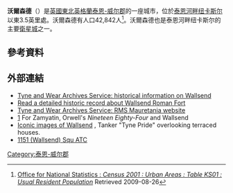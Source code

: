 {{noteTA|G1=UK Places}}
'''沃爾森德'''（{{lang-en|Wallsend}}）是[[英國|英國]][[東北英格蘭|東北英格蘭]][[泰恩-威尔郡|泰恩-威尔郡]]的一座城市，位於[[泰恩河畔纽卡斯尔|泰恩河畔纽卡斯尔]]以東3.5英里處。沃爾森德有人口42,842人<ref>[http://www.statistics.gov.uk/statbase/Expodata/Spreadsheets/D8271.xls Office for National Statistics : ''Census 2001 : Urban Areas : Table KS01 : Usual Resident Population''] {{Webarchive|url=http://webarchive.nationalarchives.gov.uk/20040723231324/http://www.statistics.gov.uk/StatBase/Expodata/Spreadsheets/D8271.xls |date=2004-07-23 }} Retrieved 2009-08-26</ref>。沃爾森德也是泰恩河畔纽卡斯尔的主要[[衛星城|衛星城]]之一。

==參考資料==
{{reflist}}
==外部連結==
{{Commonscat|Wallsend|沃爾森德}}
* [http://www.tyneandweararchives.org.uk Tyne and Wear Archives Service: historical information on Wallsend] {{Wayback|url=http://www.tyneandweararchives.org.uk/ |date=20070405111556 }}
*[http://www.pastscape.org.uk/hob.aspx?hob_id=26535 Read a detailed historic record about Wallsend Roman Fort] {{Wayback|url=http://www.pastscape.org.uk/hob.aspx?hob_id=26535 |date=20120929121343 }}
* [http://www.tyneandweararchives.org.uk/mauretania Tyne and Wear Archives Service: RMS Mauretania website] {{Wayback|url=http://www.tyneandweararchives.org.uk/mauretania |date=20071218182005 }}
*[http://www.myersnorth.co.uk] {{Wayback|url=http://www.myersnorth.co.uk/ |date=20211218191553 }} For Zamyatin, Orwell's ''Nineteen Eighty-Four'' and Wallsend
* [http://www.peterloud.co.uk/photos/Newcastle/Wallsend/Tyne_Pride.html Iconic images of Wallsend] {{Wayback|url=http://www.peterloud.co.uk/photos/Newcastle/Wallsend/Tyne_Pride.html |date=20141020011149 }}, Tanker "Tyne Pride" overlooking terraced houses.
* [http://1151.org.uk 1151 (Wallsend) Squ ATC] {{Wayback|url=http://1151.org.uk/ |date=20130921054720 }}

{{coord|display=title}}
{{Authority control}}
{{UK-geo-stub}}
[[Category:泰恩-威尔郡|Category:泰恩-威尔郡]]